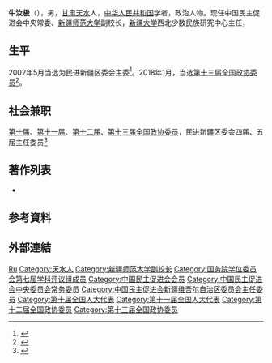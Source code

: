 '''牛汝极'''（{{bd|1958年|12月|}}），男，[[甘肃省|甘肃]][[天水市|天水]]人，[[中华人民共和国|中华人民共和国]]学者，政治人物。现任中国民主促进会中央常委、[[新疆师范大学|新疆师范大学]]副校长，[[新疆大学|新疆大学]]西北少数民族研究中心主任，

== 生平 ==
2002年5月当选为民进新疆区委会主委<ref>{{cite news|title=牛汝极委员（前左）讨论自治区政协常委会工作报告和提案|url=http://www.xjdaily.com.cn/special/2014/001/01/1005762.shtml|accessdate=2014-01-16|newspaper=新疆日报社|archive-date=2014-01-16|archive-url=https://web.archive.org/web/20140116200903/http://www.xjdaily.com.cn/special/2014/001/01/1005762.shtml|dead-url=no}}</ref>。2018年1月，当选[[中国人民政治协商会议第十三届全国委员会委员名单|第十三届全国政协委员]]<ref>{{Cite web|url=http://sports.163.com/18/0126/06/D92BRKK400051C89.html|title=中国人民政治协商会议第十三届全国委员会委员名单|accessdate=2018-01-26|last=|work=网易|archive-url=https://web.archive.org/web/20180127143232/http://sports.163.com/18/0126/06/D92BRKK400051C89.html|archive-date=2018-01-27|dead-url=yes}}</ref>。

== 社会兼职 ==
[[第十届全国政协委员|第十届]]、[[第十一届全国政协委员|第十一届]]、[[第十二届全国政协委员|第十二届]]、[[第十三届全国政协委员|第十三届全国政协委员]]，民进新疆区委会四届、五届主任委员<ref>{{Cite web |url=http://www.sinoss.net/2013/0318/45149.html |title=牛汝极：民族问题需多学科立体研究 |accessdate=2014-01-16 |archive-date=2013-04-24 |archive-url=https://web.archive.org/web/20130424150348/http://www.sinoss.net/2013/0318/45149.html |dead-url=no }}</ref>

== 著作列表 ==
* {{cite book |author=牛汝極 |year=1997 |title=《維吾爾文字古文獻導論》 |location=烏魯木齊 |publisher=[[新疆人民出版社|新疆人民出版社]] }}

== 参考資料 ==
{{reflist}}

== 外部連結 ==
{{国务院学位委员会第七届学科评议组/民族学}}
{{Navboxes
| title  = 牛汝极在[[中国民主促进会|中国民主促进会]]的职务
| list1  =
{{中国民主促进会第十一届中央委员会}}
{{中国民主促进会第十二届中央委员会}}
{{中国民主促进会第十三届中央委员会}}
}}

{{Authority control}}
{{DEFAULTSORT:Niu牛}}
[[Category:牛姓|Ru]]
[[Category:天水人|Category:天水人]]
[[Category:新疆师范大学副校长|Category:新疆师范大学副校长]]
[[Category:国务院学位委员会第七届学科评议组成员|Category:国务院学位委员会第七届学科评议组成员]]
[[Category:中国民主促进会会员|Category:中国民主促进会会员]]
[[Category:中国民主促进会中央委员会常务委员|Category:中国民主促进会中央委员会常务委员]]
[[Category:中国民主促进会新疆维吾尔自治区委员会主任委员|Category:中国民主促进会新疆维吾尔自治区委员会主任委员]]
[[Category:第十届全国人大代表|Category:第十届全国人大代表]]
[[Category:第十一届全国人大代表|Category:第十一届全国人大代表]]
[[Category:第十二届全国政协委员|Category:第十二届全国政协委员]]
[[Category:第十三届全国政协委员|Category:第十三届全国政协委员]]

{{中国政治人物小作品}}
